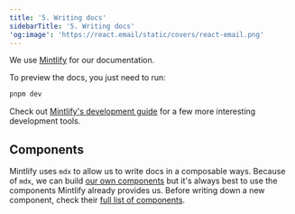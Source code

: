 ```yaml
---
title: '5. Writing docs'
sidebarTitle: '5. Writing docs'
'og:image': 'https://react.email/static/covers/react-email.png'
---
```


We use [Mintlify](https://mintlify.com/) for our documentation.

To preview the docs, you just need to run:

```sh apps/docs
pnpm dev
```

Check out [Mintlify's development guide](https://mintlify.com/docs/development)
for a few more interesting development tools.

## Components

Mintlify uses `mdx` to allow us to write docs in a composable ways. Because of
`mdx`, we can build [our own
components](https://mintlify.com/docs/reusable-snippets#reusable-components)
but it's always best to use the components Mintlify already provides us. Before writing down a new component, check their [full list of components](https://mintlify.com/docs/content/components).

